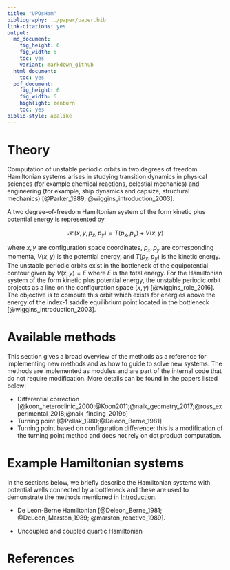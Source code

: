 ```yaml
---
title: "UPOsHam"
bibliography: ../paper/paper.bib
link-citations: yes
output:
  md_document:
    fig_height: 6
    fig_width: 6
    toc: yes
    variant: markdown_github
  html_document:
    toc: yes
  pdf_document:
    fig_height: 6
    fig_width: 6
    highlight: zenburn
    toc: yes
biblio-style: apalike
---
```


# Theory {#theory}

Computation of unstable periodic orbits in two degrees of freedom Hamiltonian systems arises in studying transition dynamics in physical sciences (for example chemical reactions, celestial mechanics) and engineering (for example, ship dynamics and capsize, structural mechanics) [@Parker_1989; @wiggins_introduction_2003].

A two degree-of-freedom Hamiltonian system of the form kinetic plus potential energy is represented by

$$
\mathcal{H}(x,y,p_x,p_y)  = T(p_x,p_y) + V(x,y)
$$

where $x, y$ are configuration space coordinates, $p_x, p_y$ are corresponding momenta, $V(x,y)$ is the potential energy, and $T(p_x,p_y)$ is the kinetic energy. The unstable periodic orbits exist in the bottleneck of the equipotential contour given by $V(x,y) = E$ where $E$ is the total energy. For the Hamiltonian system of the form kinetic plus potential energy, the unstable periodic orbit projects as a line on the configuration space $(x,y)$ [@wiggins_role_2016]. The objective is to compute this orbit which exists for energies above the energy of the index-1 saddle equilibrium point located in the bottleneck [@wiggins_introduction_2003].


# Available methods {#methods}

This section gives a broad overview of the methods as a reference for implementing new methods and as how to guide to solve new systems. The methods are implemented as modules and are part of the internal code that do not require modification. More details can be found in the papers listed below:

- Differential correction [@koon_heteroclinic_2000;@Koon2011;@naik_geometry_2017;@ross_experimental_2018;@naik_finding_2019b]
- Turning point [@Pollak_1980;@Deleon_Berne_1981]
- Turning point based on configuration difference: this is a modification of the turning point method and does not rely on dot product computation.


# Example Hamiltonian systems {#examples}

In the sections below, we briefly describe the Hamiltonian systems with potential wells connected by a bottleneck and these are used to demonstrate the methods mentioned in [Introduction](#introduction).


- De Leon-Berne Hamiltonian [@Deleon_Berne_1981; @DeLeon_Marston_1989; @marston_reactive_1989]. 

- Uncoupled and coupled quartic Hamiltonian



# References




